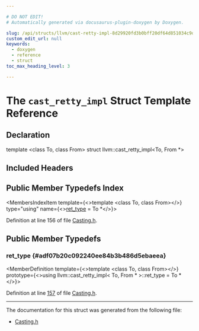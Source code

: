 ```yaml
---

# DO NOT EDIT!
# Automatically generated via docusaurus-plugin-doxygen by Doxygen.

slug: /api/structs/llvm/cast-retty-impl-8d29920fd3b0bff20df64d851034c9d2
custom_edit_url: null
keywords:
  - doxygen
  - reference
  - struct
toc_max_heading_level: 3

---
```





# The `cast_retty_impl` Struct Template Reference

<DoxygenPage pluginConfig={pluginConfig}>



## Declaration

<CodeBlock>template &lt;class To, class From&gt;
struct llvm::cast_retty_impl&lt;To, From &#42;&gt;</CodeBlock>

## Included Headers

<IncludesList>
<IncludesListItem
  filePath="llvm/Support/Casting.h"
  permalink="/docs/api/files/include/include/llvm/include/llvm/support/casting-h"
  isLocal="true" />
</IncludesList>

## Public Member Typedefs Index

<MembersIndex>

<MembersIndexItem
  template={<>template &lt;class To, class From&gt;</>}
  type="using"
  name={<><a href="#adf07b20c092240ee84b3b486d5ebaeea">ret&#95;type</a> = To &#42;</>}>
</MembersIndexItem>

</MembersIndex>


Definition at line 156 of file <a href="/docs/api/files/include/include/llvm/include/llvm/support/casting-h">Casting.h</a>.

<SectionDefinition>

## Public Member Typedefs

### ret&#95;type {#adf07b20c092240ee84b3b486d5ebaeea}

<MemberDefinition
  template={<>template &lt;class To, class From&gt;</>}
  prototype={<>using llvm::cast&#95;retty&#95;impl&lt; To, From &#42; &gt;::ret&#95;type =  To &#42;</>}>

Definition at line <a href="/docs/api/files/include/include/llvm/include/llvm/support/casting-h/#l00157">157</a> of file <a href="/docs/api/files/include/include/llvm/include/llvm/support/casting-h">Casting.h</a>.
</MemberDefinition>

</SectionDefinition>

<hr/>

The documentation for this struct was generated from the following file:

<ul>
<li><a href="/docs/api/files/include/include/llvm/include/llvm/support/casting-h">Casting.h</a></li>
</ul>

</DoxygenPage>

